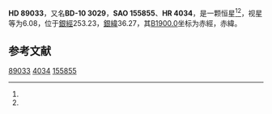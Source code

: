 {{Starbox begin
| name = HD 89033
}}
{{Starbox observe
| epoch = [[J2000.0|J2000.0]]
| constell = {{星座名待查}}<ref name=SIMBAD>{{cite web
 | url=http://simbad.u-strasbg.fr/simbad/sim-id?Ident=HR+4034
 | title =Pulsating variable Star
 | publisher=Centre de Données astronomiques de Strasbourg
 | work=SIMBAD
 | accessdate=2012-07-13}}</ref><ref name=DATA>{{cite web
 | url=http://vizier.u-strasbg.fr/viz-bin/VizieR-5?-out.add=.&-source=5050&-corr=PK=HR&-out.max=9999&HR=4034
 | title=VizieR Detailed Page
 | accessdate=2012-07-13
 | archive-date=2016-03-04
 | archive-url=https://web.archive.org/web/20160304233932/http://vizier.u-strasbg.fr/viz-bin/VizieR-5?-out.add=.&-source=5050&-corr=PK=HR&-out.max=9999&HR=4034
 | dead-url=no
 }}</ref>
| 星官 = 
| ra = {{RA|10|16|9.1}}<ref name=SIMBAD /><ref name=DATA />
| dec = {{DEC|-11|12|12}}<ref name=SIMBAD /><ref name=DATA />
| appmag_v = 6.08<ref name=SIMBAD /><ref name=DATA />
}}
{{Starbox character
| class = K0<ref name=SIMBAD /><ref name=DATA />
| b-v = 1.1<ref name=SIMBAD /><ref name=DATA />
| u-b = <ref name=SIMBAD /><ref name=DATA />
| r-i = <ref name=SIMBAD /><ref name=DATA />
| variable = 
}}
{{Starbox astrometry
| radial_v = 
| prop_mo_ra = 32
| parallax = 
| p_error = 
}}
{{Starbox catalog
| names =BD-10 3029，[[SAO星表|SAO]] 155855，[[HD星表|HD]] 89033，[[HR星表|HR]] 4034}}
{{Starbox reference |Simbad=HR+4034}}
{{Starbox end}}

'''HD 89033'''，又名'''BD-10 3029'''，'''SAO 155855'''、'''HR 4034'''，是一颗恒星<ref name=SIMBAD /><ref name=DATA />，视星等为6.08，位于[[銀道座標系|銀經]]253.23，[[銀道座標系|銀緯]]36.27，其[[B1900.0|B1900.0]]坐标为赤經{{RA|10|11|13.4}}，赤緯{{DEC|-10|36.27|19}}。

== 参考文献 ==
{{reflist}}

{{star-stub}}

[[Category:HD和HDE天體|89033]]
[[Category:HR天體|4034]]
[[Category:SAO天體|155855]]